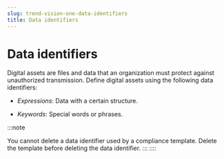 ```yaml
---
slug: trend-vision-one-data-identifiers
title: Data identifiers
---
```

# Data identifiers

Digital assets are files and data that an organization must protect against unauthorized transmission. Define digital assets using the following data identifiers:

- *Expressions*: Data with a certain structure.

- *Keywords*: Special words or phrases.

:::note

You cannot delete a data identifier used by a compliance template. Delete the template before deleting the data identifier.
:::
::::
